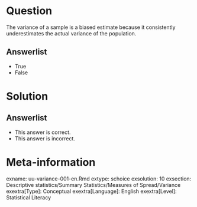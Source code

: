 Question
========
The variance of a sample is a biased estimate because it consistently underestimates the actual variance of the population.

Answerlist
----------
* True
* False


Solution
========


Answerlist
----------
* This answer is correct.
* This answer is incorrect.


Meta-information
================
exname: uu-variance-001-en.Rmd
extype: schoice
exsolution: 10
exsection: Descriptive statistics/Summary Statistics/Measures of Spread/Variance
exextra[Type]: Conceptual
exextra[Language]: English
exextra[Level]: Statistical Literacy